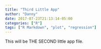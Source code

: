 ```yaml
---
title: "Third Little App"
author: "Danny"
date: 2017-07-23T21:13:14-05:00
categories: ["R"]
tags: ["R Markdown", "plot", "regression"]
---
```


This will be THE SECOND little app file. 